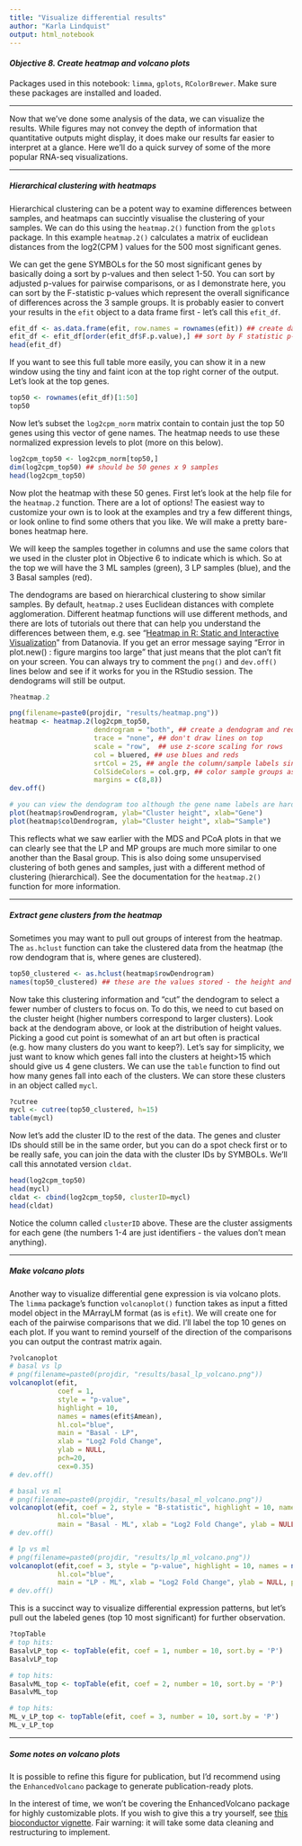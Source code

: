 ```yaml
---
title: "Visualize differential results" 
author: "Karla Lindquist"
output: html_notebook
---
```


#### *Objective 8. Create heatmap and volcano plots*

Packages used in this notebook: `limma`, `gplots`, `RColorBrewer`. Make sure these packages are installed and loaded.

------------------------------------------------------------------------

Now that we've done some analysis of the data, we can visualize the results. While figures may not convey the depth of information that quantitative outputs might display, it does make our results far easier to interpret at a glance. Here we'll do a quick survey of some of the more popular RNA-seq visualizations.

------------------------------------------------------------------------

##### Hierarchical clustering with heatmaps

Hierarchical clustering can be a potent way to examine differences between samples, and heatmaps can succintly visualise the clustering of your samples. We can do this using the `heatmap.2()` function from the `gplots` package. In this example `heatmap.2()` calculates a matrix of euclidean distances from the log2(CPM ) values for the 500 most significant genes.

We can get the gene SYMBOLs for the 50 most significant genes by basically doing a sort by p-values and then select 1-50. You can sort by adjusted p-values for pairwise comparisons, or as I demonstrate here, you can sort by the F-statistic p-values which represent the overall significance of differences across the 3 sample groups. It is probably easier to convert your results in the `efit` object to a data frame first - let's call this `efit_df`.

```r
efit_df <- as.data.frame(efit, row.names = rownames(efit)) ## create data frame, retaining genes names as row names
efit_df <- efit_df[order(efit_df$F.p.value),] ## sort by F statistic p-values
head(efit_df)
```

If you want to see this full table more easily, you can show it in a new window using the tiny and faint icon at the top right corner of the output. Let's look at the top genes.

```r
top50 <- rownames(efit_df)[1:50]
top50
```

Now let's subset the `log2cpm_norm` matrix contain to contain just the top 50 genes using this vector of gene names. The heatmap needs to use these normalized expression levels to plot (more on this below).

```r
log2cpm_top50 <- log2cpm_norm[top50,]
dim(log2cpm_top50) ## should be 50 genes x 9 samples
head(log2cpm_top50)
```

Now plot the heatmap with these 50 genes. First let's look at the help file for the `heatmap.2` function. There are a lot of options! The easiest way to customize your own is to look at the examples and try a few different things, or look online to find some others that you like. We will make a pretty bare-bones heatmap here.

We will keep the samples together in columns and use the same colors that we used in the cluster plot in Objective 6 to indicate which is which. So at the top we will have the 3 ML samples (green), 3 LP samples (blue), and the 3 Basal samples (red).

The dendograms are based on hierarchical clustering to show similar samples. By default, `heatmap.2` uses Euclidean distances with complete agglomeration. Different heatmap functions will use different methods, and there are lots of tutorials out there that can help you understand the differences between them, e.g. see "[Heatmap in R: Static and Interactive Visualization](https://www.datanovia.com/en/lessons/heatmap-in-r-static-and-interactive-visualization/)" from Datanovia. If you get an error message saying "Error in plot.new() : figure margins too large" that just means that the plot can't fit on your screen. You can always try to comment the `png()` and `dev.off()` lines below and see if it works for you in the RStudio session. The dendograms will still be output.

```r
?heatmap.2

png(filename=paste0(projdir, "results/heatmap.png"))
heatmap <- heatmap.2(log2cpm_top50, 
                     dendrogram = "both", ## create a dendogram and reorder the rows by cluster
                     trace = "none", ## don't draw lines on top
                     scale = "row",  ## use z-score scaling for rows
                     col = bluered, ## use blues and reds
                     srtCol = 25, ## angle the column/sample labels since they are long
                     ColSideColors = col.grp, ## color sample groups as we did in the cluster plot (green ML, blue LP, red Basal)
                     margins = c(8,8)) 
dev.off()

# you can view the dendogram too although the gene name labels are hard to see
plot(heatmap$rowDendrogram, ylab="Cluster height", xlab="Gene")
plot(heatmap$colDendrogram, ylab="Cluster height", xlab="Sample")
```

This reflects what we saw earlier with the MDS and PCoA plots in that we can clearly see that the LP and MP groups are much more similar to one another than the Basal group. This is also doing some unsupervised clustering of both genes and samples, just with a different method of clustering (hierarchical). See the documentation for the `heatmap.2()` function for more information.

------------------------------------------------------------------------

##### Extract gene clusters from the heatmap

Sometimes you may want to pull out groups of interest from the heatmap. The `as.hclust` function can take the clustered data from the heatmap (the row dendogram that is, where genes are clustered).

```r
top50_clustered <- as.hclust(heatmap$rowDendrogram)
names(top50_clustered) ## these are the values stored - the height and order are included now - you can also view this in the environment tab
```

Now take this clustering information and "cut" the dendogram to select a fewer number of clusters to focus on. To do this, we need to cut based on the cluster height (higher numbers correspond to larger clusters). Look back at the dendogram above, or look at the distribution of height values. Picking a good cut point is somewhat of an art but often is practical (e.g. how many clusters do you want to keep?). Let's say for simplicity, we just want to know which genes fall into the clusters at height\>15 which should give us 4 gene clusters. We can use the `table` function to find out how many genes fall into each of the clusters. We can store these clusters in an object called `mycl`.

```r
?cutree
mycl <- cutree(top50_clustered, h=15)
table(mycl)
```

Now let's add the cluster ID to the rest of the data. The genes and cluster IDs should still be in the same order, but you can do a spot check first or to be really safe, you can join the data with the cluster IDs by SYMBOLs. We'll call this annotated version `cldat`.

```r
head(log2cpm_top50)
head(mycl)
cldat <- cbind(log2cpm_top50, clusterID=mycl)
head(cldat)
```

Notice the column called `clusterID` above. These are the cluster assigments for each gene (the numbers 1-4 are just identifiers - the values don't mean anything).

------------------------------------------------------------------------

##### Make volcano plots

Another way to visualize differential gene expression is via volcano plots. The `limma` package's function `volcanoplot()` function takes as input a fitted model object in the MArrayLM format (as is `efit`). We will create one for each of the pairwise comparisons that we did. I'll label the top 10 genes on each plot. If you want to remind yourself of the direction of the comparisons you can output the contrast matrix again.

```r
?volcanoplot
# basal vs lp
# png(filename=paste0(projdir, "results/basal_lp_volcano.png"))
volcanoplot(efit,
            coef = 1,
            style = "p-value",
            highlight = 10,
            names = names(efit$Amean),
            hl.col="blue",
            main = "Basal - LP",
            xlab = "Log2 Fold Change",
            ylab = NULL,
            pch=20,
            cex=0.35)
# dev.off()

# basal vs ml
# png(filename=paste0(projdir, "results/basal_ml_volcano.png"))
volcanoplot(efit, coef = 2, style = "B-statistic", highlight = 10, names = names(efit$Amean), 
            hl.col="blue",
            main = "Basal - ML", xlab = "Log2 Fold Change", ylab = NULL, pch=20, cex=0.35)
# dev.off()

# lp vs ml
# png(filename=paste0(projdir, "results/lp_ml_volcano.png"))
volcanoplot(efit,coef = 3, style = "p-value", highlight = 10, names = names(efit$Amean), 
            hl.col="blue", 
            main = "LP - ML", xlab = "Log2 Fold Change", ylab = NULL, pch=20, cex=0.35)
# dev.off()
```

This is a succinct way to visualize differential expression patterns, but let's pull out the labeled genes (top 10 most significant) for further observation.

```r
?topTable
# top hits:
BasalvLP_top <- topTable(efit, coef = 1, number = 10, sort.by = 'P')
BasalvLP_top

# top hits:
BasalvML_top <- topTable(efit, coef = 2, number = 10, sort.by = 'P')
BasalvML_top

# top hits:
ML_v_LP_top <- topTable(efit, coef = 3, number = 10, sort.by = 'P')
ML_v_LP_top
```

------------------------------------------------------------------------

##### Some notes on volcano plots

It is possible to refine this figure for publication, but I'd recommend using the `EnhancedVolcano` package to generate publication-ready plots.

In the interest of time, we won't be covering the EnhancedVolcano package for highly customizable plots. If you wish to give this a try yourself, see [this bioconductor vignette](https://bioconductor.org/packages/devel/bioc/vignettes/EnhancedVolcano/inst/doc/EnhancedVolcano.html). Fair warning: it will take some data cleaning and restructuring to implement.
